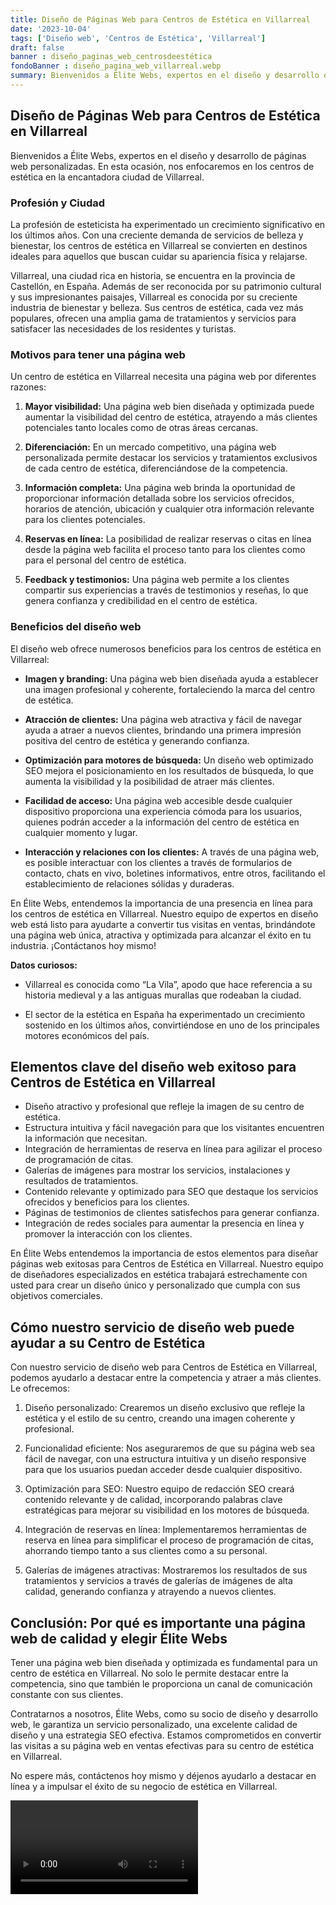 ```yaml
---
title: Diseño de Páginas Web para Centros de Estética en Villarreal
date: '2023-10-04'
tags: ['Diseño web', 'Centros de Estética', 'Villarreal']
draft: false
banner : diseño_paginas_web_centrosdeestética
fondoBanner : diseño_pagina_web_villarreal.webp
summary: Bienvenidos a Élite Webs, expertos en el diseño y desarrollo de páginas web personalizadas. En esta ocasión, nos enfocaremos en los centros de estética en la encantadora ciudad de Villarreal.
---
```


## Diseño de Páginas Web para Centros de Estética en Villarreal

Bienvenidos a Élite Webs, expertos en el diseño y desarrollo de páginas web personalizadas. En esta ocasión, nos enfocaremos en los centros de estética en la encantadora ciudad de Villarreal.

### Profesión y Ciudad

La profesión de esteticista ha experimentado un crecimiento significativo en los últimos años. Con una creciente demanda de servicios de belleza y bienestar, los centros de estética en Villarreal se convierten en destinos ideales para aquellos que buscan cuidar su apariencia física y relajarse.

Villarreal, una ciudad rica en historia, se encuentra en la provincia de Castellón, en España. Además de ser reconocida por su patrimonio cultural y sus impresionantes paisajes, Villarreal es conocida por su creciente industria de bienestar y belleza. Sus centros de estética, cada vez más populares, ofrecen una amplia gama de tratamientos y servicios para satisfacer las necesidades de los residentes y turistas.

### Motivos para tener una página web

Un centro de estética en Villarreal necesita una página web por diferentes razones:

1. **Mayor visibilidad:** Una página web bien diseñada y optimizada puede aumentar la visibilidad del centro de estética, atrayendo a más clientes potenciales tanto locales como de otras áreas cercanas.

2. **Diferenciación:** En un mercado competitivo, una página web personalizada permite destacar los servicios y tratamientos exclusivos de cada centro de estética, diferenciándose de la competencia.

3. **Información completa:** Una página web brinda la oportunidad de proporcionar información detallada sobre los servicios ofrecidos, horarios de atención, ubicación y cualquier otra información relevante para los clientes potenciales.

4. **Reservas en línea:** La posibilidad de realizar reservas o citas en línea desde la página web facilita el proceso tanto para los clientes como para el personal del centro de estética.

5. **Feedback y testimonios:** Una página web permite a los clientes compartir sus experiencias a través de testimonios y reseñas, lo que genera confianza y credibilidad en el centro de estética.

### Beneficios del diseño web

El diseño web ofrece numerosos beneficios para los centros de estética en Villarreal:

- **Imagen y branding:** Una página web bien diseñada ayuda a establecer una imagen profesional y coherente, fortaleciendo la marca del centro de estética.

- **Atracción de clientes:** Una página web atractiva y fácil de navegar ayuda a atraer a nuevos clientes, brindando una primera impresión positiva del centro de estética y generando confianza.

- **Optimización para motores de búsqueda:** Un diseño web optimizado SEO mejora el posicionamiento en los resultados de búsqueda, lo que aumenta la visibilidad y la posibilidad de atraer más clientes.

- **Facilidad de acceso:** Una página web accesible desde cualquier dispositivo proporciona una experiencia cómoda para los usuarios, quienes podrán acceder a la información del centro de estética en cualquier momento y lugar.

- **Interacción y relaciones con los clientes:** A través de una página web, es posible interactuar con los clientes a través de formularios de contacto, chats en vivo, boletines informativos, entre otros, facilitando el establecimiento de relaciones sólidas y duraderas.

En Élite Webs, entendemos la importancia de una presencia en línea para los centros de estética en Villarreal. Nuestro equipo de expertos en diseño web está listo para ayudarte a convertir tus visitas en ventas, brindándote una página web única, atractiva y optimizada para alcanzar el éxito en tu industria. ¡Contáctanos hoy mismo!

**Datos curiosos:**

- Villarreal es conocida como “La Vila”, apodo que hace referencia a su historia medieval y a las antiguas murallas que rodeaban la ciudad.

- El sector de la estética en España ha experimentado un crecimiento sostenido en los últimos años, convirtiéndose en uno de los principales motores económicos del país.

<GifSeo />

<Cta />

## Elementos clave del diseño web exitoso para Centros de Estética en Villarreal

- Diseño atractivo y profesional que refleje la imagen de su centro de estética.
- Estructura intuitiva y fácil navegación para que los visitantes encuentren la información que necesitan.
- Integración de herramientas de reserva en línea para agilizar el proceso de programación de citas.
- Galerías de imágenes para mostrar los servicios, instalaciones y resultados de tratamientos.
- Contenido relevante y optimizado para SEO que destaque los servicios ofrecidos y beneficios para los clientes.
- Páginas de testimonios de clientes satisfechos para generar confianza.
- Integración de redes sociales para aumentar la presencia en línea y promover la interacción con los clientes.

En Élite Webs entendemos la importancia de estos elementos para diseñar páginas web exitosas para Centros de Estética en Villarreal. Nuestro equipo de diseñadores especializados en estética trabajará estrechamente con usted para crear un diseño único y personalizado que cumpla con sus objetivos comerciales.

## Cómo nuestro servicio de diseño web puede ayudar a su Centro de Estética

Con nuestro servicio de diseño web para Centros de Estética en Villarreal, podemos ayudarlo a destacar entre la competencia y atraer a más clientes. Le ofrecemos:

1. Diseño personalizado: Crearemos un diseño exclusivo que refleje la estética y el estilo de su centro, creando una imagen coherente y profesional.

2. Funcionalidad eficiente: Nos aseguraremos de que su página web sea fácil de navegar, con una estructura intuitiva y un diseño responsive para que los usuarios puedan acceder desde cualquier dispositivo.

3. Optimización para SEO: Nuestro equipo de redacción SEO creará contenido relevante y de calidad, incorporando palabras clave estratégicas para mejorar su visibilidad en los motores de búsqueda.

4. Integración de reservas en línea: Implementaremos herramientas de reserva en línea para simplificar el proceso de programación de citas, ahorrando tiempo tanto a sus clientes como a su personal.

5. Galerías de imágenes atractivas: Mostraremos los resultados de sus tratamientos y servicios a través de galerías de imágenes de alta calidad, generando confianza y atrayendo a nuevos clientes.

## Conclusión: Por qué es importante una página web de calidad y elegir Élite Webs

Tener una página web bien diseñada y optimizada es fundamental para un centro de estética en Villarreal. No solo le permite destacar entre la competencia, sino que también le proporciona un canal de comunicación constante con sus clientes.

Contratarnos a nosotros, Élite Webs, como su socio de diseño y desarrollo web, le garantiza un servicio personalizado, una excelente calidad de diseño y una estrategia SEO efectiva. Estamos comprometidos en convertir las visitas a su página web en ventas efectivas para su centro de estética en Villarreal.

No espere más, contáctenos hoy mismo y déjenos ayudarlo a destacar en línea y a impulsar el éxito de su negocio de estética en Villarreal.

<Video />

<CtaBot job='Centros de Estética' city='Villarreal'/>

<Gmaps query='Villarreal+españa+maps' />